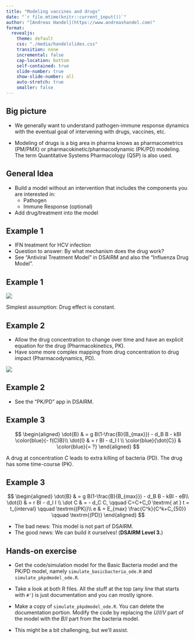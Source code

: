 ---
title: "Modeling vaccines and drugs"
date: "`r file.mtime(knitr::current_input())`"
author: "[Andreas Handel](https://www.andreashandel.com)"
format: 
  revealjs:
    theme: default
    css: "./media/handelslides.css"
    transition: none
    incremental: false
    cap-location: bottom
    self-contained: true
    slide-number: true
    show-slide-number: all
    auto-stretch: true
    smaller: false
---

## Big picture

-   We generally want to understand pathogen-immune response dynamics with the eventual goal of intervening with drugs, vaccines, etc.

-   Modeling of drugs is a big area in pharma knows as pharmacometrics (PM/PMX) or pharmacokinetic/pharmacodynamic (PK/PD) modeling. The term Quantitative Systems Pharmacology (QSP) is also used.

## General Idea

-   Build a model without an intervention that includes the components you are interested in:
    -   Pathogen
    -   Immune Response (optional)
-   Add drug/treatment into the model

## Example 1

-   IFN treatment for HCV infection
-   Question to answer: By what mechanism does the drug work?
-   See "Antiviral Treatment Model" in DSAIRM and also the "Influenza Drug Model".

## Example 1

![](./media/hcvifndiagram.png)

```{=tex}
\begin{align}
\dot U & = n - d_U U - \color{red}{(1-f)}bUV \\ 
\dot I & = \color{red}{(1-f)}bUV - d_I I \\
\dot V & = \color{blue}{(1-e)}pI - d_V V - \color{red}{(1-f)}gbUV
\end{align}
```
Simplest assumption: Drug effect is constant.

## Example 2

* Allow the drug concentration to change over time and have an explicit equation for the drug (Pharmacokinetics, PK).
* Have some more complex mapping from drug concentration to drug impact (Pharmacodynamics, PD).

![](./media/pkpdmodel.png){fig-align="center"}

## Example 2


```{=tex}
\begin{align}
\dot U & = n - d_U U - bUV \\
\dot I & = bUV - d_I I \\
\dot V & = (1-e)pI - d_V V - gb UV \\
\dot C & =  - d_C C, \\
C & =C+C_0 \textrm{ at } t = t_{interval} \qquad \textrm{(PK)}\\
e & = E_{max} \frac{C^k}{C^k+C_{50}} \qquad \textrm{(PD)}
\end{align}
```

* See the "PK/PD" app in DSAIRM.


## Example 3

$$
\begin{aligned}
\dot{B} & = g B(1-\frac{B}{B_{max}}) - d_B B - kBI \color{blue}{- f(C)B}\\
\dot{I} & = r BI - d_I I \\
\color{blue}{\dot{C}} & \color{blue}{= ?}
\end{aligned}
$$ 

A drug at concentration $C$ leads to extra killing of bacteria (PD). The drug has some time-course (PK).


## Example 3

$$
\begin{aligned}
\dot{B} & = g B(1-\frac{B}{B_{max}}) - d_B B - kBI  - eB\\
\dot{I} & = r BI - d_I I \\
\dot C & =  - d_C C, \qquad C=C+C_0 \textrm{ at } t = t_{interval} \qquad \textrm{(PK)}\\
e & = E_{max} \frac{C^k}{C^k+C_{50}} \qquad \textrm{(PD)}
\end{aligned}
$$

* The bad news: This model is not part of DSAIRM. 
* The good news: We can build it ourselves! (**DSAIRM Level 3.**)


## Hands-on exercise

* Get the code/simulation model for the Basic Bacteria model and the PK/PD model, namely `simulate_basicbacteria_ode.R` and `simulate_pkpdmodel_ode.R`. 

* Take a look at both R files. All the stuff at the top (any line that starts with `#'`) is just documentation and you can mostly ignore.

* Make a copy of `simulate_pkpdmodel_ode.R`. You can delete the documentation portion. Modify the code by replacing the $U/I/V$ part of the model with the $B/I$ part from the bacteria model.

* This might be a bit challenging, but we'll assist.






